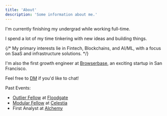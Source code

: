 ```yaml
---
title: 'About'
description: 'Some information about me.'
---
```


I'm currently finishing my undergrad while working full-time. 

I spend a lot of my time tinkering with new ideas and building things.

{/* My primary interests lie in Fintech, Blockchains, and AI/ML, with a focus on SaaS and infrastructure solutions. */}

I'm also the first growth engineer at [Browserbase](https://www.browserbase.com/), an exciting startup in San Francisco.

Feel free to [DM](https://x.com/alexdphan) if you'd like to chat!

Past Events:

- [Outlier Fellow](https://www.outliers.build/) at [Floodgate](https://www.floodgate.com/)
- [Modular Fellow](https://blog.celestia.org/introducing-modular-fellows/) at [Celestia](https://celestia.org/)
- First Analyst at [Alchemy](https://www.alchemy.com/)
